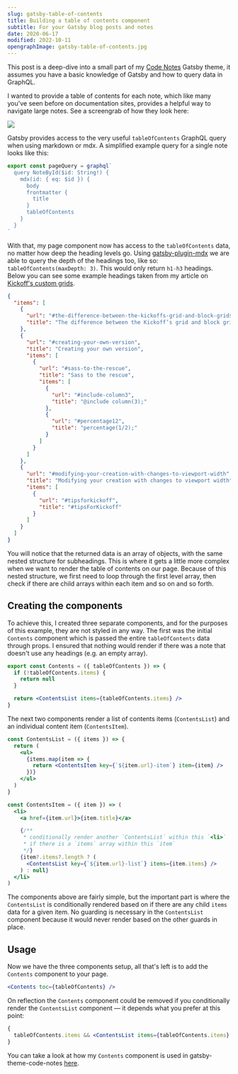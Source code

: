 ```yaml
---
slug: gatsby-table-of-contents
title: Building a table of contents component
subtitle: For your Gatsby blog posts and notes
date: 2020-06-17
modified: 2022-10-11
opengraphImage: gatsby-table-of-contents.jpg
---
```


This post is a deep-dive into a small part of my [Code Notes](https://github.com/mrmartineau/gatsby-theme-code-notes) Gatsby theme, it assumes you have a basic knowledge of Gatsby and how to query data in GraphQL.

I wanted to provide a table of contents for each note, which like many you've seen before on documentation sites, provides a helpful way to navigate large notes. See a screengrab of how they look here:

![](toc.png)

Gatsby provides access to the very useful `tableOfContents` GraphQL query when using markdown or mdx. A simplified example query for a single note looks like this:

```js
export const pageQuery = graphql`
  query NoteById($id: String!) {
    mdx(id: { eq: $id }) {
      body
      frontmatter {
        title
      }
      tableOfContents
    }
  }
`
```

With that, my page component now has access to the `tableOfContents` data, no matter how deep the heading levels go. Using [gatsby-plugin-mdx](https://www.gatsbyjs.org/packages/gatsby-plugin-mdx/) we are able to query the depth of the headings too, like so: `tableOfContents(maxDepth: 3)`. This would only return `h1-h3` headings. Below you can see some example headings taken from my article on [Kickoff's custom grids](/blog/how-to-create-custom-grids-with-kickoff/).

```json
{
  "items": [
    {
      "url": "#the-difference-between-the-kickoffs-grid-and-block-grids",
      "title": "The difference between the Kickoff’s grid and block grids"
    },
    {
      "url": "#creating-your-own-version",
      "title": "Creating your own version",
      "items": [
        {
          "url": "#sass-to-the-rescue",
          "title": "Sass to the rescue",
          "items": [
            {
              "url": "#include-column3",
              "title": "@include column(3);"
            },
            {
              "url": "#percentage12",
              "title": "percentage(1/2);"
            }
          ]
        }
      ]
    },
    {
      "url": "#modifying-your-creation-with-changes-to-viewport-width",
      "title": "Modifying your creation with changes to viewport width",
      "items": [
        {
          "url": "#tipsforkickoff",
          "title": "#tipsForKickoff"
        }
      ]
    }
  ]
}
```

You will notice that the returned data is an array of objects, with the same nested structure for subheadings. This is where it gets a little more complex when we want to render the table of contents on our page. Because of this nested structure, we first need to loop through the first level array, then check if there are child arrays within each item and so on and so forth.

## Creating the components

To achieve this, I created three separate components, and for the purposes of this example, they are not styled in any way. The first was the initial `Contents` component which is passed the entire `tableOfContents` data through props. I ensured that nothing would render if there was a note that doesn't use any headings (e.g. an empty array).

```jsx
export const Contents = ({ tableOfContents }) => {
  if (!tableOfContents.items) {
    return null
  }

  return <ContentsList items={tableOfContents.items} />
}
```

The next two components render a list of contents items (`ContentsList`) and an individual content item (`ContentsItem`).

```jsx
const ContentsList = ({ items }) => {
  return (
    <ul>
      {items.map(item => {
        return <ContentsItem key={`${item.url}-item`} item={item} />
      })}
    </ul>
  )
}

const ContentsItem = ({ item }) => (
  <li>
    <a href={item.url}>{item.title}</a>

    {/**
     * conditionally render another `ContentsList` within this `<li>`
     * if there is a `items` array within this `item`
     */}
    {item?.items?.length ? (
      <ContentsList key={`${item.url}-list`} items={item.items} />
    ) : null}
  </li>
)
```

The components above are fairly simple, but the important part is where the `ContentsList` is conditionally rendered based on if there are any child `items` data for a given item. No guarding is necessary in the `ContentsList` component because it would never render based on the other guards in place.

## Usage

Now we have the three components setup, all that's left is to add the `Contents` component to your page.

```jsx
<Contents toc={tableOfContents} />
```

On reflection the `Contents` component could be removed if you conditionally render the `ContentsList` component — it depends what you prefer at this point:

```jsx
{
  tableOfContents.items && <ContentsList items={tableOfContents.items} />
}
```

You can take a look at how my `Contents` component is used in gatsby-theme-code-notes [here](https://github.com/mrmartineau/gatsby-theme-code-notes/blob/master/gatsby-theme-code-notes/src/components/NotePage/NotePage.tsx).
